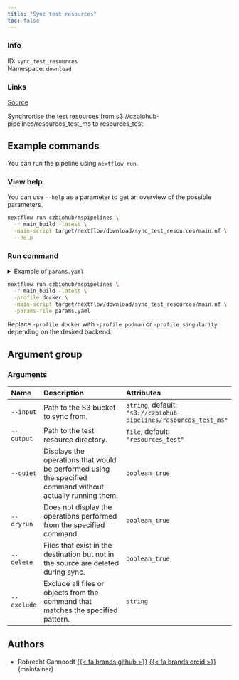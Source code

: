 ```yaml
---
title: "Sync test resources"
toc: false
---
```


::: {.column-margin}

### Info

ID: `sync_test_resources`  
Namespace: `download`

### Links
[Source](https://github.com/czbiohub/mspipelines/blob/mainsrc/download/sync_test_resources){.btn-action .btn-sm .btn-info .btn role="button"}

:::

Synchronise the test resources from s3://czbiohub-pipelines/resources_test_ms to resources_test

## Example commands

You can run the pipeline using `nextflow run`.

### View help

You can use `--help` as a parameter to get an overview of the possible parameters.

```bash
nextflow run czbiohub/mspipelines \
  -r main_build -latest \
  -main-script target/nextflow/download/sync_test_resources/main.nf \
  --help
```

### Run command

<details>
<summary>Example of `params.yaml`</summary>
```yaml

```
</details>

```bash
nextflow run czbiohub/mspipelines \
  -r main_build -latest \
  -profile docker \
  -main-script target/nextflow/download/sync_test_resources/main.nf \
  -params-file params.yaml
```

:::{.callout-note}
Replace `-profile docker` with `-profile podman` or `-profile singularity` depending on the desired backend.
:::

## Argument group

### Arguments

|Name        |Description                                                                                                |Attributes                                                       |
|:-----------|:----------------------------------------------------------------------------------------------------------|:----------------------------------------------------------------|
|`--input`   |Path to the S3 bucket to sync from.                                                                        |`string`, default: `"s3://czbiohub-pipelines/resources_test_ms"` |
|`--output`  |Path to the test resource directory.                                                                       |`file`, default: `"resources_test"`                              |
|`--quiet`   |Displays the operations that would be performed using the specified command without actually running them. |`boolean_true`                                                   |
|`--dryrun`  |Does not display the operations performed from the specified command.                                      |`boolean_true`                                                   |
|`--delete`  |Files that exist in the destination but not in the source are deleted during sync.                         |`boolean_true`                                                   |
|`--exclude` |Exclude all files or objects from the command that matches the specified pattern.                          |`string`                                                         |

## Authors

  * Robrecht Cannoodt [{{< fa brands github >}}](https://github.com/rcannood) [{{< fa brands orcid >}}](https://orcid.org/0000-0003-3641-729X) (maintainer)
